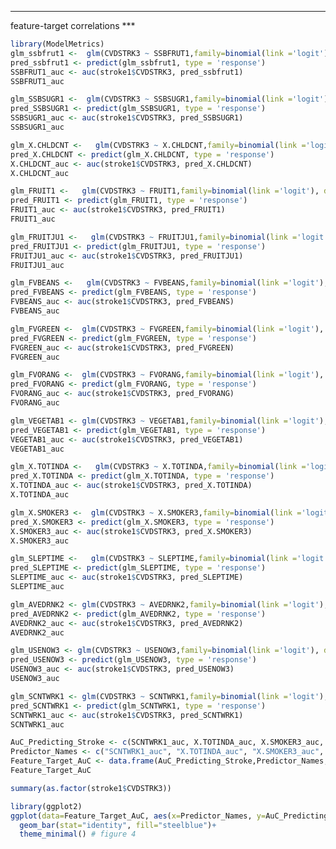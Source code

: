 ***
feature-target correlations
***

```r
library(ModelMetrics)
glm_ssbfrut1 <-  glm(CVDSTRK3 ~ SSBFRUT1,family=binomial(link ='logit'), data=stroke1)
pred_ssbfrut1 <- predict(glm_ssbfrut1, type = 'response')
SSBFRUT1_auc <- auc(stroke1$CVDSTRK3, pred_ssbfrut1)
SSBFRUT1_auc
```

```r
glm_SSBSUGR1 <-  glm(CVDSTRK3 ~ SSBSUGR1,family=binomial(link ='logit'), data=stroke1)
pred_SSBSUGR1 <- predict(glm_SSBSUGR1, type = 'response')
SSBSUGR1_auc <- auc(stroke1$CVDSTRK3, pred_SSBSUGR1)
SSBSUGR1_auc
```

```r
glm_X.CHLDCNT <-   glm(CVDSTRK3 ~ X.CHLDCNT,family=binomial(link ='logit'), data=stroke1)
pred_X.CHLDCNT <- predict(glm_X.CHLDCNT, type = 'response')
X.CHLDCNT_auc <- auc(stroke1$CVDSTRK3, pred_X.CHLDCNT)
X.CHLDCNT_auc
```

```r
glm_FRUIT1 <-   glm(CVDSTRK3 ~ FRUIT1,family=binomial(link ='logit'), data=stroke1)
pred_FRUIT1 <- predict(glm_FRUIT1, type = 'response')
FRUIT1_auc <- auc(stroke1$CVDSTRK3, pred_FRUIT1)
FRUIT1_auc
```

```r
glm_FRUITJU1 <-   glm(CVDSTRK3 ~ FRUITJU1,family=binomial(link ='logit'), data=stroke1)
pred_FRUITJU1 <- predict(glm_FRUITJU1, type = 'response')
FRUITJU1_auc <- auc(stroke1$CVDSTRK3, pred_FRUITJU1)
FRUITJU1_auc
```

```r
glm_FVBEANS <-   glm(CVDSTRK3 ~ FVBEANS,family=binomial(link ='logit'), data=stroke1)
pred_FVBEANS <- predict(glm_FVBEANS, type = 'response')
FVBEANS_auc <- auc(stroke1$CVDSTRK3, pred_FVBEANS)
FVBEANS_auc
```

```r
glm_FVGREEN <-  glm(CVDSTRK3 ~ FVGREEN,family=binomial(link ='logit'), data=stroke1)
pred_FVGREEN <- predict(glm_FVGREEN, type = 'response')
FVGREEN_auc <- auc(stroke1$CVDSTRK3, pred_FVGREEN)
FVGREEN_auc
```

```r
glm_FVORANG <-  glm(CVDSTRK3 ~ FVORANG,family=binomial(link ='logit'), data=stroke1)
pred_FVORANG <- predict(glm_FVORANG, type = 'response')
FVORANG_auc <- auc(stroke1$CVDSTRK3, pred_FVORANG)
FVORANG_auc
```

```r
glm_VEGETAB1 <- glm(CVDSTRK3 ~ VEGETAB1,family=binomial(link ='logit'), data=stroke1)
pred_VEGETAB1 <- predict(glm_VEGETAB1, type = 'response')
VEGETAB1_auc <- auc(stroke1$CVDSTRK3, pred_VEGETAB1)
VEGETAB1_auc
```

```r
glm_X.TOTINDA <-   glm(CVDSTRK3 ~ X.TOTINDA,family=binomial(link ='logit'), data=stroke1)
pred_X.TOTINDA <- predict(glm_X.TOTINDA, type = 'response')
X.TOTINDA_auc <- auc(stroke1$CVDSTRK3, pred_X.TOTINDA)
X.TOTINDA_auc

```

```r
glm_X.SMOKER3 <-  glm(CVDSTRK3 ~ X.SMOKER3,family=binomial(link ='logit'), data=stroke1)
pred_X.SMOKER3 <- predict(glm_X.SMOKER3, type = 'response')
X.SMOKER3_auc <- auc(stroke1$CVDSTRK3, pred_X.SMOKER3)
X.SMOKER3_auc
```

```r
glm_SLEPTIME <-   glm(CVDSTRK3 ~ SLEPTIME,family=binomial(link ='logit'), data=stroke1)
pred_SLEPTIME <- predict(glm_SLEPTIME, type = 'response')
SLEPTIME_auc <- auc(stroke1$CVDSTRK3, pred_SLEPTIME)
SLEPTIME_auc
```

```r
glm_AVEDRNK2 <- glm(CVDSTRK3 ~ AVEDRNK2,family=binomial(link ='logit'), data=stroke1)
pred_AVEDRNK2 <- predict(glm_AVEDRNK2, type = 'response')
AVEDRNK2_auc <- auc(stroke1$CVDSTRK3, pred_AVEDRNK2)
AVEDRNK2_auc
```

```r
glm_USENOW3 <- glm(CVDSTRK3 ~ USENOW3,family=binomial(link ='logit'), data=stroke1)
pred_USENOW3 <- predict(glm_USENOW3, type = 'response')
USENOW3_auc <- auc(stroke1$CVDSTRK3, pred_USENOW3)
USENOW3_auc
```

```r
glm_SCNTWRK1 <- glm(CVDSTRK3 ~ SCNTWRK1,family=binomial(link ='logit'), data=stroke1)
pred_SCNTWRK1 <- predict(glm_SCNTWRK1, type = 'response')
SCNTWRK1_auc <- auc(stroke1$CVDSTRK3, pred_SCNTWRK1)
SCNTWRK1_auc
```

```r
AuC_Predicting_Stroke <- c(SCNTWRK1_auc, X.TOTINDA_auc, X.SMOKER3_auc, X.CHLDCNT_auc, FRUIT1_auc, FRUITJU1_auc, SSBFRUT1_auc, SSBSUGR1_auc, VEGETAB1_auc, FVGREEN_auc, FVORANG_auc, FVBEANS_auc, SLEPTIME_auc, AVEDRNK2_auc, USENOW3_auc)
Predictor_Names <- c("SCNTWRK1_auc", "X.TOTINDA_auc", "X.SMOKER3_auc", "X.CHLDCNT_auc", "FRUIT1_auc", "FRUITJU1_auc", "SSBFRUT1_auc", "SSBSUGR1_auc", "VEGETAB1_auc", "FVGREEN_auc", "FVORANG_auc", "FVBEANS_auc", "SLEPTIME_auc", "AVEDRNK2_auc", "USENOW3_auc")
Feature_Target_AuC <- data.frame(AuC_Predicting_Stroke,Predictor_Names, stringsAsFactors = FALSE)
Feature_Target_AuC
```

```r
summary(as.factor(stroke1$CVDSTRK3))
```

```r
library(ggplot2)
ggplot(data=Feature_Target_AuC, aes(x=Predictor_Names, y=AuC_Predicting_Stroke)) +
  geom_bar(stat="identity", fill="steelblue")+
  theme_minimal() # figure 4
```
